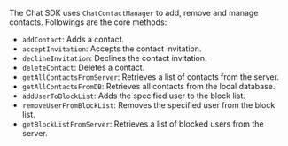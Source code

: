 <PlatformWrapper platform="flutter">

The Chat SDK uses `ChatContactManager` to add, remove and manage contacts. Followings are the core methods:

- `addContact`: Adds a contact.
- `acceptInvitation`: Accepts the contact invitation.
- `declineInvitation`: Declines the contact invitation.
- `deleteContact`: Deletes a contact.
- `getAllContactsFromServer`: Retrieves a list of contacts from the server.
- `getAllContactsFromDB`: Retrieves all contacts from the local database.
- `addUserToBlockList`: Adds the specified user to the block list.
- `removeUserFromBlockList`: Removes the specified user from the block list.
- `getBlockListFromServer`: Retrieves a list of blocked users from the server.

</PlatformWrapper>